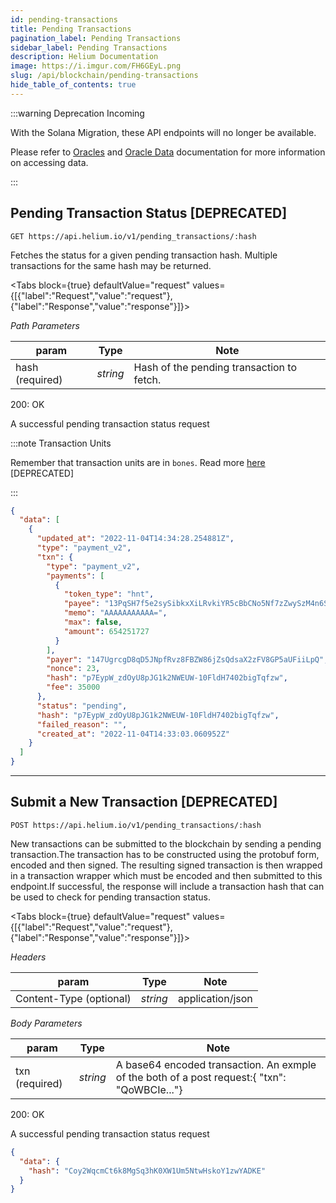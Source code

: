 ```yaml
---
id: pending-transactions
title: Pending Transactions
pagination_label: Pending Transactions
sidebar_label: Pending Transactions
description: Helium Documentation
image: https://i.imgur.com/FH6GEyL.png
slug: /api/blockchain/pending-transactions
hide_table_of_contents: true
---
```



:::warning Deprecation Incoming

With the Solana Migration, these API endpoints will no longer be available.

Please refer to [Oracles](/oracles) and [Oracle Data](/oracles/oracle-data) documentation for more
information on accessing data.

:::

## Pending Transaction Status [DEPRECATED]

```
GET https://api.helium.io/v1/pending_transactions/:hash
```

Fetches the status for a given pending transaction hash. Multiple transactions for the same hash may
be returned.

<Tabs
  block={true}
  defaultValue="request"
  values={[{"label":"Request","value":"request"},{"label":"Response","value":"response"}]}>
<TabItem value="request">

_Path Parameters_

| param           | Type     | Note                                      |
| --------------- | -------- | ----------------------------------------- |
| hash (required) | _string_ | Hash of the pending transaction to fetch. |

</TabItem>
<TabItem value="response">

200: OK

A successful pending transaction status request

:::note Transaction Units

Remember that transaction units are in `bones`. Read more
[here](/api/blockchain/introduction/#transaction-units) [DEPRECATED]

:::

```json
{
  "data": [
    {
      "updated_at": "2022-11-04T14:34:28.254881Z",
      "type": "payment_v2",
      "txn": {
        "type": "payment_v2",
        "payments": [
          {
            "token_type": "hnt",
            "payee": "13PqSH7f5e2sySibkxXiLRvkiYR5cBbCNo5Nf7zZwySzM4n6S5S",
            "memo": "AAAAAAAAAAA=",
            "max": false,
            "amount": 654251727
          }
        ],
        "payer": "147UgrcgD8qD5JNpfRvz8FBZW86jZsQdsaX2zFV8GP5aUFiiLpQ",
        "nonce": 23,
        "hash": "p7EypW_zdOyU8pJG1k2NWEUW-10FldH7402bigTqfzw",
        "fee": 35000
      },
      "status": "pending",
      "hash": "p7EypW_zdOyU8pJG1k2NWEUW-10FldH7402bigTqfzw",
      "failed_reason": "",
      "created_at": "2022-11-04T14:33:03.060952Z"
    }
  ]
}
```

</TabItem>
</Tabs>

---

## Submit a New Transaction [DEPRECATED]

```
POST https://api.helium.io/v1/pending_transactions/:hash
```

New transactions can be submitted to the blockchain by sending a pending transaction.The transaction
has to be constructed using the protobuf form, encoded and then signed. The resulting signed
transaction is then wrapped in a transaction wrapper which must be encoded and then submitted to
this endpoint.If successful, the response will include a transaction hash that can be used to check
for pending transaction status.

<Tabs
  block={true}
  defaultValue="request"
  values={[{"label":"Request","value":"request"},{"label":"Response","value":"response"}]}>
<TabItem value="request">

_Headers_

| param                   | Type     | Note             |
| ----------------------- | -------- | ---------------- |
| Content-Type (optional) | _string_ | application/json |

_Body Parameters_

| param          | Type     | Note                                                                                         |
| -------------- | -------- | -------------------------------------------------------------------------------------------- |
| txn (required) | _string_ | A base64 encoded transaction. An exmple of the both of a post request:{ "txn": "QoWBCIe..."} |

</TabItem>
<TabItem value="response">

200: OK

A successful pending transaction status request

```json
{
  "data": {
    "hash": "Coy2WqcmCt6k8MgSq3hK0XW1Um5NtwHskoY1zwYADKE"
  }
}
```

</TabItem>
</Tabs>
